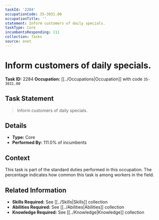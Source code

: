 ```yaml
---
taskId: '2284'
occupationCode: 35-3031.00
occupationTitle: ''
statement: Inform customers of daily specials.
taskType: Core
incumbentsResponding: 111
collection: Tasks
source: onet
---
```

# Inform customers of daily specials.

**Task ID:** 2284
**Occupation:** [[../Occupations|Occupation]] with code `35-3031.00`

## Task Statement

> Inform customers of daily specials.

## Details

- **Type:** Core
- **Performed By:** 111.0% of incumbents

## Context

This task is part of the standard duties performed in this occupation. The percentage indicates how common this task is among workers in the field.

## Related Information

- **Skills Required:** See [[../Skills|Skills]] collection
- **Abilities Required:** See [[../Abilities|Abilities]] collection
- **Knowledge Required:** See [[../Knowledge|Knowledge]] collection
